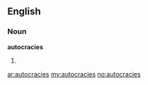 ==English==

===Noun===
'''autocracies'''

# {{plural of|[[autocracy]]}}

[[ar:autocracies]]
[[my:autocracies]]
[[no:autocracies]]